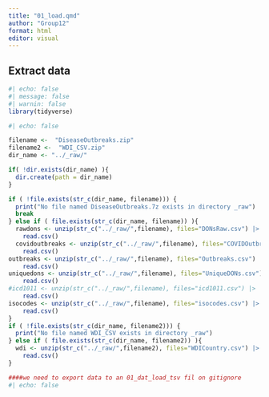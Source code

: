 ```yaml
---
title: "01_load.qmd"
author: "Group12"
format: html
editor: visual
---
```


## Extract data

```r

#| echo: false
#| message: false
#| warnin: false
library(tidyverse)

```

```r
#| echo: false

filename <-  "DiseaseOutbreaks.zip"
filename2 <-  "WDI_CSV.zip"
dir_name <- "../_raw/"

if( !dir.exists(dir_name) ){
  dir.create(path = dir_name)
}

if ( !file.exists(str_c(dir_name, filename))) {
  print("No file named DiseaseOutbreaks.7z exists in directory _raw")
  break
} else if ( file.exists(str_c(dir_name, filename)) ){ 
  rawdons <- unzip(str_c("../_raw/",filename), files="DONsRaw.csv") |> 
    read.csv()
  covidoutbreaks <- unzip(str_c("../_raw/",filename), files="COVIDOutbreaks.csv") |> 
    read.csv()
outbreaks <- unzip(str_c("../_raw/",filename), files="Outbreaks.csv") |> 
    read.csv()
uniquedons <- unzip(str_c("../_raw/",filename), files="UniqueDONs.csv") |> 
    read.csv()
#icd1011 <- unzip(str_c("../_raw/",filename), files="icd1011.csv") |> 
    read.csv()
isocodes <- unzip(str_c("../_raw/",filename), files="isocodes.csv") |> 
    read.csv()
}
if ( !file.exists(str_c(dir_name, filename2))) {
  print("No file named WDI_CSV exists in directory _raw")
} else if ( file.exists(str_c(dir_name, filename2)) ){ 
  wdi <- unzip(str_c("../_raw/",filename2), files="WDICountry.csv") |> 
    read.csv()
}


```

```r
####we need to export data to an 01_dat_load_tsv fil on gitignore
#| echo: false



```
